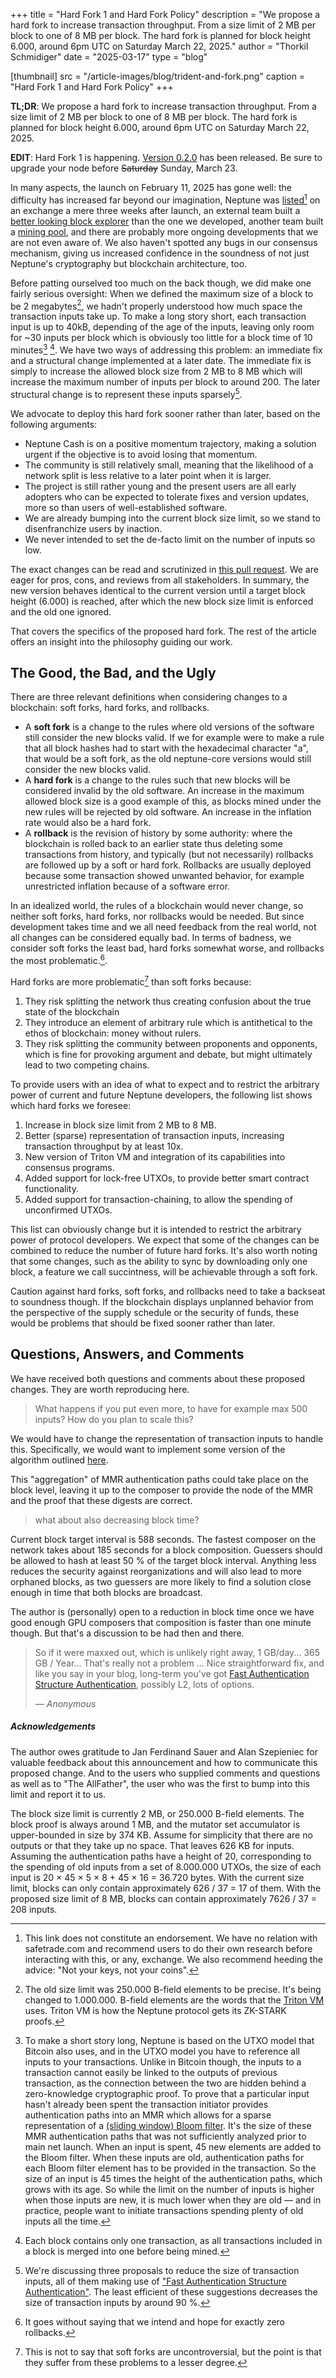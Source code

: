 +++
title = "Hard Fork 1 and Hard Fork Policy"
description = "We propose a hard fork to increase transaction throughput. From a size limit of 2 MB per block to one of 8 MB per block. The hard fork is planned for block height 6.000, around 6pm UTC on Saturday March 22, 2025."
author = "Thorkil Schmidiger"
date = "2025-03-17"
type = "blog"

[thumbnail]
src = "/article-images/blog/trident-and-fork.png"
caption = "Hard Fork 1 and Hard Fork Policy"
+++


**TL;DR**: We propose a hard fork to increase transaction throughput. From a size limit of 2 MB per block to one of 8 MB per block. The hard fork is planned for block height 6.000, around 6pm UTC on Saturday March 22, 2025.

**EDIT**: Hard Fork 1 is happening. [Version 0.2.0](https://github.com/Neptune-Crypto/neptune-core/releases/tag/v0.2.0) has been released. Be sure to upgrade your node before ~~Saturday~~ Sunday, March 23.


In many aspects, the launch on February 11, 2025 has gone well: the difficulty has increased far beyond our imagination, Neptune was [listed](https://safetrade.com/exchange/NPT-USDT)[^1] on an exchange a mere three weeks after launch, an external team built a [better looking block explorer](https://neptune.vxb.ai/) than the one we developed, another team built a [mining pool](https://github.com/KaffinPX/Cassini), and there are probably more ongoing developments that we are not even aware of. We also haven't spotted any bugs in our consensus mechanism, giving us increased confidence in the soundness of not just Neptune's cryptography but blockchain architecture, too.

Before patting ourselved too much on the back though, we did make one fairly serious oversight: When we defined the maximum size of a block to be 2 megabytes[^2], we hadn't properly understood how much space the transaction inputs take up. To make a long story short, each transaction input is up to 40kB, depending of the age of the inputs, leaving only room for ~30 inputs per block which is obviously too little for a block time of 10 minutes[^3] [^4]. We have two ways of addressing this problem: an immediate fix and a structural change implemented at a later date. The immediate fix is simply to increase the allowed block size from 2 MB to 8 MB which will increase the maximum number of inputs per block to around 200. The later structural change is to represent these inputs sparsely[^5].

We advocate to deploy this hard fork sooner rather than later, based on the following arguments:
 - Neptune Cash is on a positive momentum trajectory, making a solution urgent if the objective is to avoid losing that momentum.
 - The community is still relatively small, meaning that the likelihood of a network split is less relative to a later point when it is larger.
 - The project is still rather young and the present users are all early adopters who can be expected to tolerate fixes and version updates, more so than users of well-established software.
 - We are already bumping into the current block size limit, so we stand to disenfranchize users by inaction.
 - We never intended to set the de-facto limit on the number of inputs so low.

The exact changes can be read and scrutinized in [this pull request](https://github.com/Neptune-Crypto/neptune-core/pull/502). We are eager for pros, cons, and reviews from all stakeholders. In summary, the new version behaves identical to the current version until a target block height (6.000) is reached, after which the new block size limit is enforced and the old one ignored.

That covers the specifics of the proposed hard fork. The rest of the article offers an insight into the philosophy guiding our work.

## The Good, the Bad, and the Ugly

There are three relevant definitions when considering changes to a blockchain: soft forks, hard forks, and rollbacks.
- A **soft fork** is a change to the rules where old versions of the software still consider the new blocks valid. If we for example were to make a rule that all block hashes had to start with the hexadecimal character "a", that would be a soft fork, as the old neptune-core versions would still consider the new blocks valid.
- A **hard fork** is a change to the rules such that new blocks will be considered invalid by the old software. An increase in the maximum allowed block size is a good example of this, as blocks mined under the new rules will be rejected by old software. An increase in the inflation rate would also be a hard fork.
- A **rollback** is the revision of history by some authority: where the blockchain is rolled back to an earlier state thus deleting some transactions from history, and typically (but not necessarily) rollbacks are followed up by a soft or hard fork. Rollbacks are usually deployed because some transaction showed unwanted behavior, for example unrestricted inflation because of a software error.

In an idealized world, the rules of a blockchain would never change, so neither soft forks, hard forks, nor rollbacks would be needed. But since development takes time and we all need feedback from the real world, not all changes can be considered equally bad. In terms of badness, we consider soft forks the least bad, hard forks somewhat worse, and rollbacks the most problematic.[^6].

Hard forks are more problematic[^7] than soft forks because:
1. They risk splitting the network thus creating confusion about the true state of the blockchain
2. They introduce an element of arbitrary rule which is antithetical to the ethos of blockchain: money without rulers.
3. They risk splitting the community between proponents and opponents, which is fine for provoking argument and debate, but might ultimately lead to two competing chains.

To provide users with an idea of what to expect and to restrict the arbitrary power of current and future Neptune developers, the following list shows which hard forks we foresee:
1. Increase in block size limit from 2 MB to 8 MB.
2. Better (sparse) representation of transaction inputs, increasing transaction throughput by at least 10x.
3. New version of Triton VM and integration of its capabilities into consensus programs.
4. Added support for lock-free UTXOs, to provide better smart contract functionality.
5. Added support for transaction-chaining, to allow the spending of unconfirmed UTXOs.

This list can obviously change but it is intended to restrict the arbitrary power of protocol developers. We expect that some of the changes can be combined to reduce the number of future hard forks. It's also worth noting that some changes, such as the ability to sync by downloading only one block, a feature we call succintness, will be achievable through a soft fork.

Caution against hard forks, soft forks, and rollbacks need to take a backseat to soundness though. If the blockchain displays unplanned behavior from the perspective of the supply schedule or the security of funds, these would be problems that should be fixed sooner rather than later.

## Questions, Answers, and Comments

We have received both questions and comments about these proposed changes. They are worth reproducing here.

>  What happens if you put even more, to have for example max 500 inputs? How do you plan to scale this?

We would have to change the representation of transaction inputs to handle this. Specifically, we would want to implement some version of the algorithm outlined [here](/articles/authentication-structure-authentication).

This "aggregation" of MMR authentication paths could take place on the block level, leaving it up to the composer to provide the node of the MMR and the proof that these digests are correct.

> what about also decreasing block time?

Current block target interval is 588 seconds. The fastest composer on the network takes about 185 seconds for a block composition. Guessers should be allowed to hash at least 50 % of the target block interval. Anything less reduces the security against reorganizations and will also lead to more orphaned blocks, as two guessers are more likely to find a solution close enough in time that both blocks are broadcast.

The author is (personally) open to a reduction in block time once we have good enough GPU composers that composition is faster than one minute though. But that's a discussion to be had then and there.

> So if it were maxxed out, which is unlikely right away, 1 GB/day...  365 GB / Year...     That's really not a problem ... Nice straightforward fix, and like you say in your blog, long-term you've got [Fast Authentication Structure Authentication](/articles/authentication-structure-authentication), possibly L2, lots of options.
>
> — <cite>Anonymous</cite>

##### Acknowledgements

The author owes gratitude to Jan Ferdinand Sauer and Alan Szepieniec for valuable feedback about this announcement and how to communicate this proposed change. And to the users who supplied comments and questions as well as to "The AllFather", the user who was the first to bump into this limit and report it to us.

[^1]: This link does not constitute an endorsement. We have no relation with safetrade.com and recommend users to do their own research before interacting with this, or any, exchange. We also recommend heeding the advice: "Not your keys, not your coins".

[^2]: The old size limit was 250.000 B-field elements to be precise. It's being changed to 1.000.000. B-field elements are the words that the [Triton VM](https://triton-vm.org/) uses. Triton VM is how the Neptune protocol gets its ZK-STARK proofs.

[^3]: To make a short story long, Neptune is based on the UTXO model that Bitcoin also uses, and in the UTXO model you have to reference all inputs to your transactions. Unlike in Bitcoin though, the inputs to a transaction cannot easily be linked to the outputs of previous transaction, as the connection between the two are hidden behind a zero-knowledge cryptographic proof. To prove that a particular input hasn't already been spent the transaction initiator provides authentication paths into an MMR which allows for a sparse representation of a [(sliding window) Bloom filter](/articles/mutator-sets/). It's the size of these MMR authentication paths that was not sufficiently analyzed prior to main net launch. When an input is spent, 45 new elements are added to the Bloom filter. When these inputs are old, authentication paths for each Bloom filter element has to be provided in the transaction. So the size of an input is 45 times the height of the authentication paths, which grows with its age. So while the limit on the number of inputs is higher when those inputs are new, it is much lower when they are old — and in practice, people want to initiate transactions spending plenty of old inputs all the time.

The block size limit is currently 2 MB, or 250.000 B-field elements. The block proof is always around 1 MB, and the mutator set accumulator is upper-bounded in size by 374 KB. Assume for simplicity that there are no outputs or that they take up no space. That leaves 626 KB for inputs. Assuming the authentication paths have a height of 20, corresponding to the spending of old inputs from a set of 8.000.000 UTXOs, the size of each input is 20 × 45 × 5 × 8 + 45 × 16 = 36.720 bytes. With the current size limit, blocks can only contain approximately 626 / 37 = 17 of them. With the proposed size limit of 8 MB, blocks can contain approximately 7626 / 37 = 208 inputs.

[^4]: Each block contains only one transaction, as all transactions included in a block is merged into one before being mined.

[^5]: We're discussing three proposals to reduce the size of transaction inputs, all of them making use of ["Fast Authentication Structure Authentication"](/articles/authentication-structure-authentication). The least efficient of these suggestions decreases the size of transaction inputs by around 90 %.

[^6]: It goes without saying that we intend and hope for exactly zero rollbacks.

[^7]: This is not to say that soft forks are uncontroversial, but the point is that they suffer from these problems to a lesser degree.
